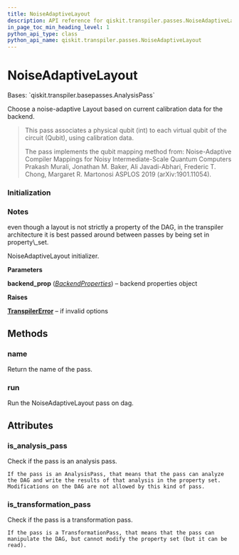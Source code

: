 ```yaml
---
title: NoiseAdaptiveLayout
description: API reference for qiskit.transpiler.passes.NoiseAdaptiveLayout
in_page_toc_min_heading_level: 1
python_api_type: class
python_api_name: qiskit.transpiler.passes.NoiseAdaptiveLayout
---
```


# NoiseAdaptiveLayout

<Class id="qiskit.transpiler.passes.NoiseAdaptiveLayout" github="https://github.com/qiskit/qiskit/tree/stable/0.20/qiskit/transpiler/passes/layout/noise_adaptive_layout.py" signature="NoiseAdaptiveLayout(*args, **kwargs)">
  Bases: `qiskit.transpiler.basepasses.AnalysisPass`

  Choose a noise-adaptive Layout based on current calibration data for the backend.

  > This pass associates a physical qubit (int) to each virtual qubit of the circuit (Qubit), using calibration data.
  >
  > The pass implements the qubit mapping method from: Noise-Adaptive Compiler Mappings for Noisy Intermediate-Scale Quantum Computers Prakash Murali, Jonathan M. Baker, Ali Javadi-Abhari, Frederic T. Chong, Margaret R. Martonosi ASPLOS 2019 (arXiv:1901.11054).

  <Function id="" signature="Ordering of edges" />

  <Function id="" signature="Map qubits edge-by-edge in the order of decreasing frequency of occurrence in the program dag." />

  ### Initialization

  <Function id="qiskit.transpiler.passes.NoiseAdaptiveLayout.Initialization" name="Initialization" signature="Initialization()" />

  <Function id="" signature="If an edge exists with both endpoints unmapped," />

  <Function id="" signature="pick the best available hardware cx to execute this edge." />

  <Function id="" signature="Iterative step" />

  <Function id="" signature="When an edge exists with one endpoint unmapped," />

  <Function id="" signature="map that endpoint to a location which allows" />

  <Function id="" signature="maximum reliability for CNOTs with previously mapped qubits." />

  <Function id="" signature="In the end if there are unmapped qubits (which don't" />

  <Function id="" signature="participate in any CNOT), map them to any available" />

  <Function id="" signature="hardware qubit." />

  ### Notes

  <Function id="qiskit.transpiler.passes.NoiseAdaptiveLayout.Notes" name="Notes" signature="Notes()">
    even though a layout is not strictly a property of the DAG, in the transpiler architecture it is best passed around between passes by being set in property\_set.
  </Function>

  NoiseAdaptiveLayout initializer.

  **Parameters**

  **backend\_prop** ([*BackendProperties*](qiskit.providers.models.BackendProperties "qiskit.providers.models.BackendProperties")) – backend properties object

  **Raises**

  [**TranspilerError**](qiskit.transpiler.TranspilerError "qiskit.transpiler.TranspilerError") – if invalid options

  ## Methods

  ### name

  <Function id="qiskit.transpiler.passes.NoiseAdaptiveLayout.name" signature="NoiseAdaptiveLayout.name()">
    Return the name of the pass.
  </Function>

  ### run

  <Function id="qiskit.transpiler.passes.NoiseAdaptiveLayout.run" signature="NoiseAdaptiveLayout.run(dag)">
    Run the NoiseAdaptiveLayout pass on dag.
  </Function>

  ## Attributes

  ### is\_analysis\_pass

  <Attribute id="qiskit.transpiler.passes.NoiseAdaptiveLayout.is_analysis_pass" name="is_analysis_pass">
    Check if the pass is an analysis pass.

    If the pass is an AnalysisPass, that means that the pass can analyze the DAG and write the results of that analysis in the property set. Modifications on the DAG are not allowed by this kind of pass.
  </Attribute>

  ### is\_transformation\_pass

  <Attribute id="qiskit.transpiler.passes.NoiseAdaptiveLayout.is_transformation_pass" name="is_transformation_pass">
    Check if the pass is a transformation pass.

    If the pass is a TransformationPass, that means that the pass can manipulate the DAG, but cannot modify the property set (but it can be read).
  </Attribute>
</Class>

